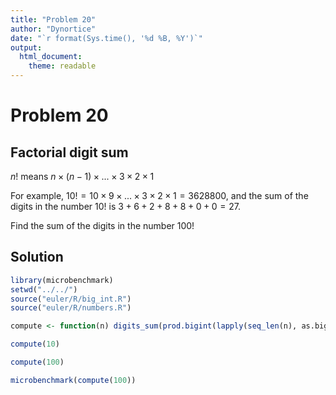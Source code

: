 ```yaml
---
title: "Problem 20"
author: "Dynortice"
date: "`r format(Sys.time(), '%d %B, %Y')`"
output:
  html_document:
    theme: readable
---
```

# Problem 20
## Factorial digit sum

$n!$ means $n \times (n − 1) \times ... \times 3 \times 2 \times 1$

For example, $10! = 10 \times 9 \times ... \times 3 \times 2 \times 1 = 3628800$, and the sum of the digits in the number $10!$ is $3 + 6 + 2 + 8 + 8 + 0 + 0 = 27$.

Find the sum of the digits in the number $100!$

## Solution
```r
library(microbenchmark)
setwd("../../")
source("euler/R/big_int.R")
source("euler/R/numbers.R")
```
```r
compute <- function(n) digits_sum(prod.bigint(lapply(seq_len(n), as.bigint)))
```
```r
compute(10)
```
```r
compute(100)
```
```r
microbenchmark(compute(100))
```
